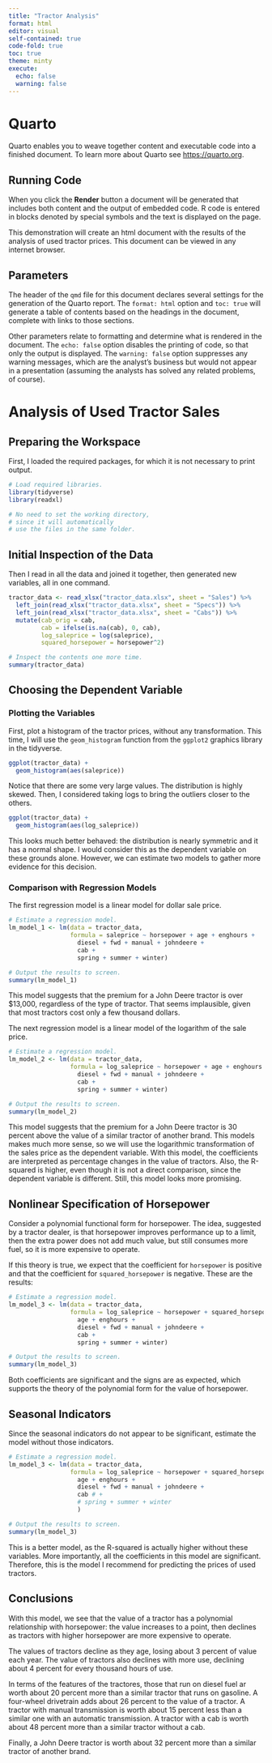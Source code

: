 ```yaml
---
title: "Tractor Analysis"
format: html
editor: visual
self-contained: true
code-fold: true
toc: true
theme: minty
execute: 
  echo: false
  warning: false
---
```


# Quarto

Quarto enables you to weave together content and executable code into a finished document. To learn more about Quarto see <https://quarto.org>.

## Running Code

When you click the **Render** button a document will be generated that includes both content and the output of embedded code. R code is entered in blocks denoted by special symbols and the text is displayed on the page.

This demonstration will create an html document with the results of the analysis of used tractor prices. This document can be viewed in any internet browser.

## Parameters

The header of the `qmd` file for this document declares several settings for the generation of the Quarto report. The `format: html` option and `toc: true` will generate a table of contents based on the headings in the document, complete with links to those sections.

Other parameters relate to formatting and determine what is rendered in the document. The `echo: false` option disables the printing of code, so that only the output is displayed. The `warning: false` option suppresses any warning messages, which are the analyst's business but would not appear in a presentation (assuming the analysts has solved any related problems, of course).

# Analysis of Used Tractor Sales

## Preparing the Workspace

First, I loaded the required packages, for which it is not necessary to print output.

```r

# Load required libraries.
library(tidyverse)
library(readxl)

# No need to set the working directory, 
# since it will automatically 
# use the files in the same folder.


```

## Initial Inspection of the Data

Then I read in all the data and joined it together, then generated new variables, all in one command.

```r


tractor_data <- read_xlsx("tractor_data.xlsx", sheet = "Sales") %>%
  left_join(read_xlsx("tractor_data.xlsx", sheet = "Specs")) %>%
  left_join(read_xlsx("tractor_data.xlsx", sheet = "Cabs")) %>%
  mutate(cab_orig = cab, 
         cab = ifelse(is.na(cab), 0, cab), 
         log_saleprice = log(saleprice), 
         squared_horsepower = horsepower^2)

# Inspect the contents one more time.
summary(tractor_data)
```

## Choosing the Dependent Variable

### Plotting the Variables

First, plot a histogram of the tractor prices, without any transformation. This time, I will use the `geom_histogram` function from the `ggplot2` graphics library in the tidyverse.

```r

ggplot(tractor_data) +
  geom_histogram(aes(saleprice))

```

Notice that there are some very large values. The distribution is highly skewed. Then, I considered taking logs to bring the outliers closer to the others.

```r
ggplot(tractor_data) +
  geom_histogram(aes(log_saleprice))
```

This looks much better behaved: the distribution is nearly symmetric and it has a normal shape. I would consider this as the dependent variable on these grounds alone. However, we can estimate two models to gather more evidence for this decision.

### Comparison with Regression Models

The first regression model is a linear model for dollar sale price.

```r

# Estimate a regression model.
lm_model_1 <- lm(data = tractor_data,
                 formula = saleprice ~ horsepower + age + enghours +
                   diesel + fwd + manual + johndeere +
                   cab +
                   spring + summer + winter)

# Output the results to screen.
summary(lm_model_1)
```

This model suggests that the premium for a John Deere tractor is over \$13,000, regardless of the type of tractor. That seems implausible, given that most tractors cost only a few thousand dollars.

The next regression model is a linear model of the logarithm of the sale price.

```r
# Estimate a regression model.
lm_model_2 <- lm(data = tractor_data,
                 formula = log_saleprice ~ horsepower + age + enghours +
                   diesel + fwd + manual + johndeere +
                   cab +
                   spring + summer + winter)

# Output the results to screen.
summary(lm_model_2)
```

This model suggests that the premium for a John Deere tractor is 30 percent above the value of a similar tractor of another brand. This models makes much more sense, so we will use the logarithmic transformation of the sales price as the dependent variable. With this model, the coefficients are interpreted as percentage changes in the value of tractors. Also, the R-squared is higher, even though it is not a direct comparison, since the dependent variable is different. Still, this model looks more promising.

## Nonlinear Specification of Horsepower

Consider a polynomial functional form for horsepower. The idea, suggested by a tractor dealer, is that horsepower improves performance up to a limit, then the extra power does not add much value, but still consumes more fuel, so it is more expensive to operate.

If this theory is true, we expect that the coefficient for `horsepower` is positive and that the coefficient for `squared_horsepower` is negative. These are the results:

```r
# Estimate a regression model.
lm_model_3 <- lm(data = tractor_data,
                 formula = log_saleprice ~ horsepower + squared_horsepower + 
                   age + enghours +
                   diesel + fwd + manual + johndeere +
                   cab +
                   spring + summer + winter)

# Output the results to screen.
summary(lm_model_3)
```

Both coefficients are significant and the signs are as expected, which supports the theory of the polynomial form for the value of horsepower.

## Seasonal Indicators

Since the seasonal indicators do not appear to be significant, estimate the model without those indicators.

```r
# Estimate a regression model.
lm_model_3 <- lm(data = tractor_data,
                 formula = log_saleprice ~ horsepower + squared_horsepower + 
                   age + enghours +
                   diesel + fwd + manual + johndeere +
                   cab # +
                   # spring + summer + winter
                   )

# Output the results to screen.
summary(lm_model_3)
```

This is a better model, as the R-squared is actually higher without these variables. More importantly, all the coefficients in this model are significant. Therefore, this is the model I recommend for predicting the prices of used tractors.

## Conclusions

With this model, we see that the value of a tractor has a polynomial relationship with horsepower: the value increases to a point, then declines as tractors with higher horsepower are more expensive to operate.

The values of tractors decline as they age, losing about 3 percent of value each year. The value of tractors also declines with more use, declining about 4 percent for every thousand hours of use.

In terms of the features of the tractores, those that run on diesel fuel ar worth about 20 percent more than a similar tractor that runs on gasoline. A four-wheel drivetrain adds about 26 percent to the value of a tractor. A tractor with manual transmission is worth about 15 percent less than a similar one with an automatic transmission. A tractor with a cab is worth about 48 percent more than a similar tractor without a cab.

Finally, a John Deere tractor is worth about 32 percent more than a similar tractor of another brand.
